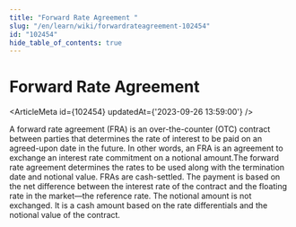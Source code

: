 ```yaml
---
title: "Forward Rate Agreement "
slug: "/en/learn/wiki/forwardrateagreement-102454"
id: "102454"
hide_table_of_contents: true
---
```



# Forward Rate Agreement 

<ArticleMeta id={102454} updatedAt={'2023-09-26 13:59:00'} />
<div className='border-solid border-b border-t-0 my-4 border-[var(--ifm-color-gray-300)]' />

A forward rate agreement (FRA) is an over-the-counter (OTC) contract between parties that determines the rate of interest to be paid on an agreed-upon date in the future. In other words, an FRA is an agreement to exchange an interest rate commitment on a notional amount.The forward rate agreement determines the rates to be used along with the termination date and notional value. FRAs are cash-settled. The payment is based on the net difference between the interest rate of the contract and the floating rate in the market—the reference rate. The notional amount is not exchanged. It is a cash amount based on the rate differentials and the notional value of the contract.
